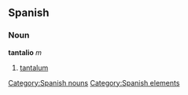 == Spanish == {{wikipediaAlt|tantalum}}
=== Noun ===
'''tantalio''' ''m''
# [[tantalum]]

[[Category:Spanish nouns]]
[[Category:Spanish elements]]